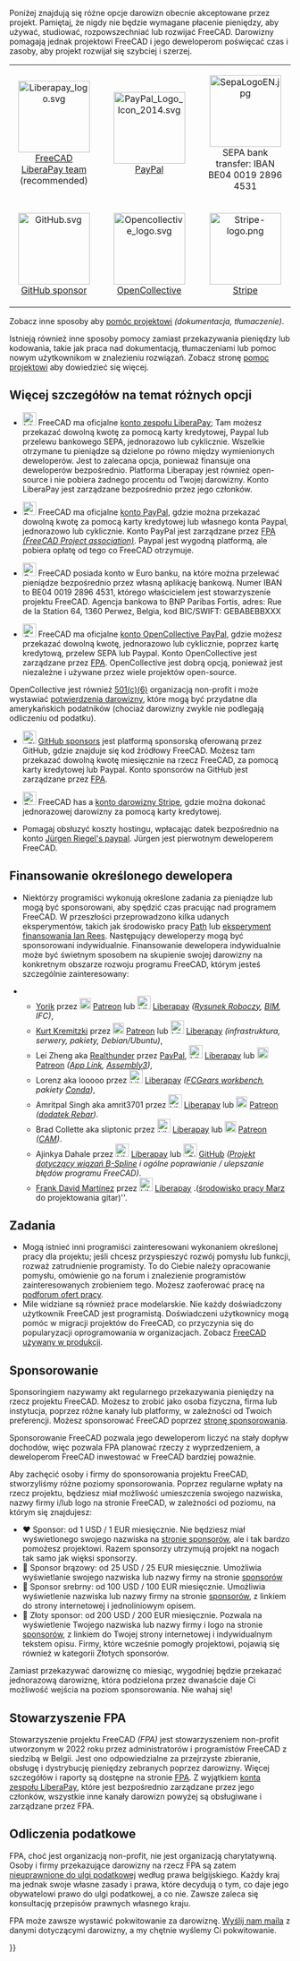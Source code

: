<languages/>
Poniżej znajdują się różne opcje darowizn obecnie akceptowane przez projekt. Pamiętaj, że nigdy nie będzie wymagane płacenie pieniędzy, aby używać, studiować, rozpowszechniać lub rozwijać FreeCAD. Darowizny pomagają jednak projektowi FreeCAD i jego deweloperom poświęcać czas i zasoby, aby projekt rozwijał się szybciej i szerzej.
{| align="center" cellpadding="20" style="font-size:120%"
| align=center | [[Image:Liberapay_logo.svg|128px]]
[https://liberapay.com/FreeCAD FreeCAD LiberaPay team] (recommended)
|
| align=center | [[Image:PayPal Logo Icon 2014.svg|128px]]
[https://www.paypal.com/donate/?hosted_button_id=M3Z8BGW6DB69Q PayPal]
|
| align=center | [[Image:SepaLogoEN.jpg|128px]]
SEPA bank transfer: IBAN BE04 0019 2896 4531
|-
| align=center | [[Image:GitHub.svg|128px]]
[https://github.com/sponsors/FreeCAD GitHub sponsor]
|
| align=center | [[Image:Opencollective_logo.svg|128px]]
[https://opencollective.com/freecad OpenCollective]
|
| align=center | [[Image:Stripe-logo.png|128px]]
[https://donate.stripe.com/14k3ei9TYgwFclq145 Stripe]
|}

Zobacz inne sposoby aby [[Help_FreeCAD/pl|pomóc projektowi]] ''(dokumentacja, tłumaczenie)''.

Istnieją również inne sposoby pomocy zamiast przekazywania pieniędzy lub kodowania, takie jak praca nad dokumentacją, tłumaczeniami lub pomoc nowym użytkownikom w znalezieniu rozwiązań. Zobacz stronę [[Help_FreeCAD/pl|pomoc projektowi]] aby dowiedzieć się więcej.

<span id="More_details_about_the_different_options"></span>
== Więcej szczegółów na temat różnych opcji ==

* [[File:Liberapay_logo.svg|24px]] FreeCAD ma oficjalne [https://liberapay.com/FreeCAD konto zespołu LiberaPay]; Tam możesz przekazać dowolną kwotę za pomocą karty kredytowej, Paypal lub przelewu bankowego SEPA, jednorazowo lub cyklicznie. Wszelkie otrzymane tu pieniądze są dzielone po równo między wymienionych deweloperów. Jest to zalecana opcja, ponieważ finansuje ona deweloperów bezpośrednio. Platforma Liberapay jest również open-source i nie pobiera żadnego procentu od Twojej darowizny. Konto LiberaPay jest zarządzane bezpośrednio przez jego członków.

* [[File:PayPal Logo Icon 2014.svg|24px]] FreeCAD ma oficjalne [https://www.paypal.com/donate/?hosted_button_id=M3Z8BGW6DB69Q konto PayPal], gdzie można przekazać dowolną kwotę za pomocą karty kredytowej lub własnego konta Paypal, jednorazowo lub cyklicznie. Konto PayPal jest zarządzane przez [https://github.com/FreeCAD/FPA FPA ''(FreeCAD Project association)'']. Paypal jest wygodną platformą, ale pobiera opłatę od tego co FreeCAD otrzymuje.

* [[File:SepaLogoEN.jpg|24px]] FreeCAD posiada konto w Euro banku, na które można przelewać pieniądze bezpośrednio przez własną aplikację bankową. Numer IBAN to BE04 0019 2896 4531, którego właścicielem jest stowarzyszenie projektu FreeCAD. Agencja bankowa to BNP Paribas Fortis, adres: Rue de la Station 64, 1360 Perwez, Belgia, kod BIC/SWIFT: GEBABEBBXXX

* [[File:Opencollective_logo.svg|24px]] FreeCAD ma oficjalne [https://opencollective.com/freecad konto OpenCollective PayPal], gdzie możesz przekazać dowolną kwotę, jednorazowo lub cyklicznie, poprzez kartę kredytową, przelew SEPA lub Paypal. Konto OpenCollective jest zarządzane przez [https://github.com/FreeCAD/FPA FPA]. OpenCollective jest dobrą opcją, ponieważ jest niezależne i używane przez wiele projektów open-source.
OpenCollective jest również [https://en.wikipedia.org/wiki/501(c)_organization 501(c)(6)] organizacją non-profit i może wystawiać [https://docs.opencollective.com/help/financial-contributors/receipts potwierdzenia darowizny], które mogą być przydatne dla amerykańskich podatników (chociaż darowizny zwykle nie podlegają odliczeniu od podatku).

* [[File: GitHub.svg|24px]] [https://github.com/sponsors/FreeCAD GitHub sponsors] jest platformą sponsorską oferowaną przez GitHub, gdzie znajduje się kod źródłowy FreeCAD. Możesz tam przekazać dowolną kwotę miesięcznie na rzecz FreeCAD, za pomocą karty kredytowej lub Paypal. Konto sponsorów na GitHub jest zarządzane przez [https://github.com/FreeCAD/FPA FPA]. 

* [[File:Stripe-logo.png|24px]] FreeCAD has a [https://donate.stripe.com/14k3ei9TYgwFclq145 konto darowizny Stripe], gdzie można dokonać jednorazowej darowizny za pomocą karty kredytowej.

* Pomagaj obsłuzyć koszty hostingu, wpłacając datek bezpośrednio na konto [https://www.paypal.com/cgi-bin/webscr?item_name=Donation+to+FreeCAD&cmd=_donations&business=Mail%40juergen-riegel.net Jürgen Riegel's paypal]. Jürgen jest pierwotnym deweloperem FreeCAD.

<span id="Funding_a_specific_developer"></span>
==Finansowanie określonego dewelopera==

* Niektórzy programiści wykonują określone zadania za pieniądze lub mogą być sponsorowani, aby spędzić czas pracując nad programem FreeCAD. W przeszłości przeprowadzono kilka udanych eksperymentów, takich jak środowisko pracy [[Path_Workbench/pl|Path]] lub [https://opendeveloperfunding.wordpress.com/ eksperyment finansowania Ian Rees]. Następujący deweloperzy mogą być sponsorowani indywidualnie. Finansowanie dewelopera indywidualnie może być świetnym sposobem na skupienie swojej darowizny na konkretnym obszarze rozwoju programu FreeCAD, którym jesteś szczególnie zainteresowany:

** [[User:Yorik|Yorik]] przez [[File:patreonporange.png|20px|yorikvanhavre|link=https://www.patreon.com/yorikvanhavre]] [https://www.patreon.com/yorikvanhavre Patreon] lub [[File:Liberapay_logo.svg|24px]] [https://liberapay.com/yorik Liberapay] ''([[Draft_Workbench/pl|Rysunek Roboczy]], [[BIM_Workbench/pl|BIM]], IFC)'',
** [[User:Kkremitzki|Kurt Kremitzki]] przez [[File:patreonporange.png|20px|kkremitzki|link=https://www.patreon.com/kkremitzki]] [https://www.patreon.com/kkremitzki Patreon] lub [[File:Liberapay_logo.svg|24px]] [https://liberapay.com/kkremitzki Liberapay] ''(infrastruktura, serwery, pakiety, Debian/Ubuntu)'',
** Lei Zheng aka [https://github.com/realthunder Realthunder] przez [https://www.paypal.com/cgi-bin/webscr?cmd=_s-xclick&hosted_button_id=2SM8GY3U2UUJN PayPal], [[File:Liberapay_logo.svg|24px]] [https://liberapay.com/realthunder/ Liberapay] lub [[File:patreonporange.png|20px|Patreon]] [https://www.patreon.com/thundereal Patreon] ''([[App_Link|App Link]], [[Assembly3|Assembly3]])'',
** Lorenz aka looooo przez [[File:Liberapay_logo.svg|24px]] [https://liberapay.com/looooo/donate Liberapay] ''([https://github.com/looooo/freecad.gears FCGears workbench], pakiety [[Conda|Conda]])'',
** Amritpal Singh aka amrit3701 przez [[File:Liberapay_logo.svg|24px]] [https://liberapay.com/amrit3701 Liberapay] lub [[File:patreonporange.png|20px|Patreon]] [https://www.patreon.com/amrit3701 Patreon] ''([https://github.com/amrit3701/FreeCAD-Reinforcement dodatek Rebar])''.
** Brad Collette aka sliptonic przez [[File:Liberapay_logo.svg|24px]] [https://liberapay.com/sliptonic/donate Liberapay] lub [[File:patreonporange.png|20px|Patreon]] [https://www.patreon.com/sliptonic Patreon] ''([[CAM_Workbench/pl|CAM]])''.
** Ajinkya Dahale przez [[File:Liberapay_logo.svg|24px]] [https://liberapay.com/ajinkyadahale/ Liberapay] lub [[File: GitHub.svg|24px]] [https://github.com/sponsors/AjinkyaDahale/ GitHub] ''([https://forum.freecadweb.org/viewtopic.php?f=9&t=71130 Projekt dotyczący wiązań B-Spline] i ogólne poprawianie / ulepszanie błędów programu FreeCAD)''.
** [[User:Mnesarco|Frank David Martínez]] przez [[File:Liberapay_logo.svg|24px]] [https://liberapay.com/mnesarco/ Liberapay] .([https://github.com/mnesarco/MarzWorkbench środowisko pracy Marz] do projektowania gitar)''.

<span id="Jobs"></span>
==Zadania==

* Mogą istnieć inni programiści zainteresowani wykonaniem określonej pracy dla projektu; jeśli chcesz przyspieszyć rozwój pomysłu lub funkcji, rozważ zatrudnienie programisty. To do Ciebie należy opracowanie pomysłu, omówienie go na forum i znalezienie programistów zainteresowanych zrobieniem tego. Możesz zaoferować pracę na [https://forum.freecadweb.org/viewforum.php?f=31 podforum ofert pracy].
* Mile widziane są również prace modelarskie. Nie każdy doświadczony użytkownik FreeCAD jest programistą. Doświadczeni użytkownicy mogą pomóc w migracji projektów do FreeCAD, co przyczynia się do popularyzacji oprogramowania w organizacjach. Zobacz [[FreeCAD_used_in_production|FreeCAD używany w produkcji]].

<span id="Sponsoring"></span>
==Sponsorowanie==

Sponsoringiem nazywamy akt regularnego przekazywania pieniędzy na rzecz projektu FreeCAD. Możesz to zrobić jako osoba fizyczna, firma lub instytucja, poprzez różne kanały lub platformy, w zależności od Twoich preferencji. Możesz sponsorować FreeCAD poprzez [https://www.freecad.org/sponsor.php stronę sponsorowania].

Sponsorowanie FreeCAD pozwala jego deweloperom liczyć na stały dopływ dochodów, więc pozwala FPA planować rzeczy z wyprzedzeniem, a deweloperom FreeCAD inwestować w FreeCAD bardziej poważnie.

Aby zachęcić osoby i firmy do sponsorowania projektu FreeCAD, stworzyliśmy różne poziomy sponsorowania. Poprzez regularne wpłaty na rzecz projektu, będziesz miał możliwość umieszczenia swojego nazwiska, nazwy firmy i/lub logo na stronie FreeCAD, w zależności od poziomu, na którym się znajdujesz:

* ♥ Sponsor: od 1 USD / 1 EUR miesięcznie. Nie będziesz miał wyświetlonego swojego nazwiska na [https://www.freecad.org/sponsor.php stronie sponsorów], ale i tak bardzo pomożesz projektowi. Razem sponsorzy utrzymują projekt na nogach tak samo jak więksi sponsorzy.
* 🥉 Sponsor brązowy: od 25 USD / 25 EUR miesięcznie. Umożliwia wyświetlanie swojego nazwiska lub nazwy firmy na stronie [https://www.freecad.org/sponsor.php sponsorów]
* 🥈 Sponsor srebrny: od 100 USD / 100 EUR miesięcznie. Umożliwia wyświetlenie nazwiska lub nazwy firmy na stronie [https://www.freecad.org/sponsor.php sponsorów], z linkiem do strony internetowej i jednoliniowym opisem.
* 🥇 Złoty sponsor: od 200 USD / 200 EUR miesięcznie. Pozwala na wyświetlenie Twojego nazwiska lub nazwy firmy i logo na stronie [https://www.freecad.org/sponsor.php sponsorów], z linkiem do Twojej strony internetowej i indywidualnym tekstem opisu. Firmy, które wcześnie pomogły projektowi, pojawią się również w kategorii Złotych sponsorów.

Zamiast przekazywać darowiznę co miesiąc, wygodniej będzie przekazać jednorazową darowiznę, która podzielona przez dwanaście daje Ci możliwość wejścia na poziom sponsorowania. Nie wahaj się!

<span id="The_FPA"></span>
==Stowarzyszenie FPA==

Stowarzyszenie projektu FreeCAD ''(FPA)'' jest stowarzyszeniem non-profit utworzonym w 2022 roku przez administratorów i programistów FreeCAD z siedzibą w Belgii. Jest ono odpowiedzialne za przejrzyste zbieranie, obsługę i dystrybucję pieniędzy zebranych poprzez darowizny. Więcej szczegółów i raporty są dostępne na stronie [https://github.com/FreeCAD/FPA FPA]. Z wyjątkiem [https://liberapay.com/FreeCAD konta zespołu LiberaPay], które jest bezpośrednio zarządzane przez jego członków, wszystkie inne kanały darowizn powyżej są obsługiwane i zarządzane przez FPA.

<span id="Tax_deductions"></span>
==Odliczenia podatkowe==

FPA, choć jest organizacją non-profit, nie jest organizacją charytatywną. Osoby i firmy przekazujące darowizny na rzecz FPA są zatem [https://finances.belgium.be/fr/particuliers/avantages_fiscaux/dons nieuprawnione do ulgi podatkowej] według prawa belgijskiego. Każdy kraj ma jednak swoje własne zasady i prawa, które decydują o tym, co daje jego obywatelowi prawo do ulgi podatkowej, a co nie. Zawsze zaleca się konsultację przepisów prawnych własnego kraju.

FPA może zawsze wystawić pokwitowanie za darowiznę. [mailto:fpa@freecad.org Wyślij nam maila] z danymi dotyczącymi darowizny, a my chętnie wyślemy Ci pokwitowanie.

{{Userdocnavi{{#translation:}}}}